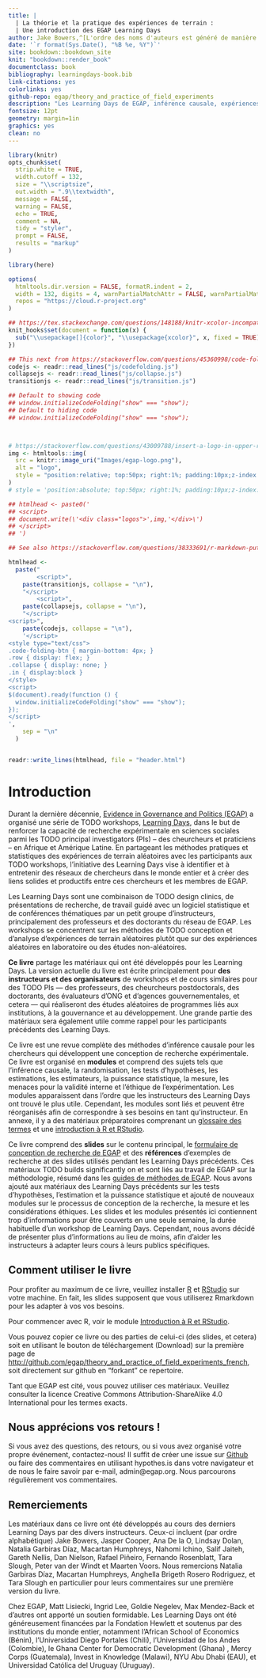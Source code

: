 ```yaml
---
title: |
  | La théorie et la pratique des expériences de terrain : 
  | Une introduction des EGAP Learning Days
author: Jake Bowers,^[L'ordre des noms d'auteurs est généré de manière aléatoire.]. https://jakebowers.org] Maarten Voors,^[https://sites.google.com/site/maartenvoors/] et Nahomi Ichino^[https://nahomi.github.io/]
date: '`r format(Sys.Date(), "%B %e, %Y")`'
site: bookdown::bookdown_site
knit: "bookdown::render_book"
documentclass: book
bibliography: learningdays-book.bib
link-citations: yes
colorlinks: yes
github-repo: egap/theory_and_practice_of_field_experiments
description: "Les Learning Days de EGAP, inférence causale, expériences aléatoires, expériences de terrain, TO DO experimental design, research design"
fontsize: 12pt
geometry: margin=1in
graphics: yes
clean: no
---
```


```r
library(knitr)
opts_chunk$set(
  strip.white = TRUE,
  width.cutoff = 132,
  size = "\\scriptsize",
  out.width = ".9\\textwidth",
  message = FALSE,
  warning = FALSE,
  echo = TRUE,
  comment = NA,
  tidy = "styler",
  prompt = FALSE,
  results = "markup"
)

library(here)

options(
  htmltools.dir.version = FALSE, formatR.indent = 2,
  width = 132, digits = 4, warnPartialMatchAttr = FALSE, warnPartialMatchDollar = FALSE,
  repos = "https://cloud.r-project.org"
)

## https://tex.stackexchange.com/questions/148188/knitr-xcolor-incompatible-color-definition/254482
knit_hooks$set(document = function(x) {
  sub("\\usepackage[]{color}", "\\usepackage{xcolor}", x, fixed = TRUE)
})
```


```r
## This next from https://stackoverflow.com/questions/45360998/code-folding-in-bookdown
codejs <- readr::read_lines("js/codefolding.js")
collapsejs <- readr::read_lines("js/collapse.js")
transitionjs <- readr::read_lines("js/transition.js")

## Default to showing code
## window.initializeCodeFolding("show" === "show");
## Default to hiding code
## window.initializeCodeFolding("show" === "show");



# https://stackoverflow.com/questions/43009788/insert-a-logo-in-upper-right-corner-of-r-markdown-html-document
img <- htmltools::img(
  src = knitr::image_uri("Images/egap-logo.png"),
  alt = "logo",
  style = "position:relative; top:50px; right:1%; padding:10px;z-index:200;"
)
# style = 'position:absolute; top:50px; right:1%; padding:10px;z-index:200;')

## htmlhead <- paste0('
## <script>
## document.write(\'<div class="logos">',img,'</div>\')
## </script>
## ')

## See also https://stackoverflow.com/questions/38333691/r-markdown-putting-an-image-in-the-top-right-hand-corner-of-html-and-moving-tit

htmlhead <-
  paste("
        <script>",
    paste(transitionjs, collapse = "\n"),
    "</script>
        <script>",
    paste(collapsejs, collapse = "\n"),
    "</script>
<script>",
    paste(codejs, collapse = "\n"),
    '</script>
<style type="text/css">
.code-folding-btn { margin-bottom: 4px; }
.row { display: flex; }
.collapse { display: none; }
.in { display:block }
</style>
<script>
$(document).ready(function () {
  window.initializeCodeFolding("show" === "show");
});
</script>
',
    sep = "\n"
  )


readr::write_lines(htmlhead, file = "header.html")
```

# Introduction

Durant la dernière décennie, [Evidence in Governance and Politics (EGAP)](http://egap.org/) a organisé une série de TODO workshops, [Learning Days](https://egap.org/learning-days/), dans le but de renforcer la capacité de recherche expérimentale en sciences sociales parmi les TODO principal investigators (PIs) -- des cheurcheurs et praticiens -- en Afrique et Amérique Latine.  En partageant les méthodes pratiques et statistiques des expériences de terrain aléatoires avec les participants aux TODO workshops, l'initiative des Learning Days vise à identifier et à entretenir des réseaux de chercheurs dans le monde entier et à créer des liens solides et productifs entre ces chercheurs et les membres de EGAP. 

Les Learning Days sont une combinaison de TODO design clinics, de présentations de recherche, de travail guidé avec un logiciel statistique et de conférences thématiques par un petit groupe d'instructeurs, principalement des professeurs et des doctorants du réseau de EGAP. Les workshops se concentrent sur les méthodes de TODO conception et d'analyse d'expériences de terrain aléatoires plutôt que sur des expériences aléatoires en laboratoire ou des études non-aléatoires. 

**Ce livre** partage les matériaux qui ont été développés pour les Learning Days. La version actuelle du livre est écrite principalement pour **des instructeurs et des organisateurs** de workshops et de cours similaires pour des TODO PIs --- des professeurs, des cheurcheurs postdoctorals, des doctorants, des évaluateurs d'ONG et d'agences gouvernementales, et cetera --- qui réaliseront des études aléatoires de programmes liés aux institutions, à la gouvernance et au développement. Une grande partie des matériaux sera également utile comme rappel pour les participants précédents des Learning Days.

Ce livre est une revue complète des méthodes d'inférence causale pour les chercheurs qui développent une conception de recherche expérimentale. Ce livre est organisé en **modules** et comprend des sujets tels que l'inférence causale, la randomisation, les tests d'hypothèses, les estimations, les estimateurs, la puissance statistique, la mesure, les menaces pour la validité interne et l'éthique de l'expérimentation. Les modules apparaissent dans l'ordre que les instructeurs des Learning Days ont trouvé le plus utile. Cependant, les modules sont liés et peuvent être réorganisés afin de correspondre à ses besoins en tant qu'instructeur. En annexe, il y a des matériaux préparatoires comprenant un [glossaire des termes](glossary-of-terms.html) et une [introduction à R et RStudio](introduction-to-r-and-rstudio.html).

Ce livre comprend des **slides** sur le contenu principal, le [formulaire de conception de recherche de EGAP](researchdesignform.html) et des **références** d'exemples de recherche at des slides utilisés pendant les Learning Days précédents.  Ces matériaux TODO builds significantly on et sont liés au travail de EGAP sur la méthodologie, résumé dans les [guides de méthodes de EGAP](https://egap.org/methods-guides/).  Nous avons ajouté aux matériaux des Learning Days précédents sur les tests d'hypothèses, l'estimation et la puissance statistique et ajouté de nouveaux modules sur le processus de conception de la recherche, la mesure et les considérations éthiques. Les slides et les modules présentés ici contiennent trop d'informations pour être couverts en une seule semaine, la durée habituelle d'un workshop de Learning Days. Cependant, nous avons décidé de présenter plus d'informations au lieu de moins, afin d'aider les instructeurs à adapter leurs cours à leurs publics spécifiques.

## Comment utiliser le livre

Pour profiter au maximum de ce livre, veuillez installer [R](https://cran.r-project.org/) et [RStudio](https://www.rstudio.com/products/rstudio/download/) sur votre machine. En fait, les slides supposent que vous utiliserez Rmarkdown pour les adapter à vos vos besoins.

Pour commencer avec R, voir le module [Introduction à R et RStudio](introduction-to-r-and-rstudio.html).

Vous pouvez copier ce livre ou des parties de celui-ci (des slides, et cetera) soit en utilisant le bouton de téléchargement (Download) sur la première page de <http://github.com/egap/theory_and_practice_of_field_experiments_french>, soit directement sur github en "forkant" ce repertoire.

Tant que EGAP est cité, vous pouvez utiliser ces matériaux. Veuillez consulter la licence Creative Commons Attribution-ShareAlike 4.0 International pour les termes exacts.

## Nous apprécions vos retours !

Si vous avez des questions, des retours, ou si vous avez organisé votre propre événement, contactez-nous! Il suffit de créer une issue sur [Github](https://github.com/egap/theory_and_practice_of_field_experiments_french/issues) ou faire des commentaires en utilisant hypothes.is dans votre navigateur et de nous le faire savoir par e-mail, admin@egap.org. Nous parcourons régulièrement vos commentaires.

## Remerciements

Les matériaux dans ce livre ont été développés au cours des derniers Learning Days par des divers instructeurs.
Ceux-ci incluent (par ordre alphabétique) Jake Bowers, Jasper Cooper, Ana De la O, Lindsay Dolan, Natalia Garbiras Díaz, Macartan Humphreys, Nahomi Ichino, Salif Jaiteh, Gareth Nellis, Dan Nielson, Rafael Piñeiro, Fernando Rosenblatt, Tara Slough, Peter van der Windt et Maarten Voors.  Nous remercions Natalia Garbiras Díaz, Macartan Humphreys, Anghella Brigeth Rosero Rodriguez, et Tara Slough en particulier pour leurs commentaires sur une première version du livre.

Chez EGAP, Matt Lisiecki, Ingrid Lee, Goldie Negelev, Max Mendez-Back et d'autres ont apporté un soutien formidable. Les Learning Days ont été généreusement financées par la Fondation Hewlett et soutenus par des institutions du monde entier, notamment l'African School of Economics (Bénin), l'Universidad Diego Portales (Chili), l'Universidad de los Andes (Colombie), le Ghana Center for Democratic Development (Ghana) , Mercy Corps (Guatemala), Invest in Knowledge (Malawi), NYU Abu Dhabi (EAU), et Universidad Católica del Uruguay (Uruguay).
